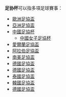 '''足协杯'''可以指多項足球賽事：

*[[歐洲足協盃|歐洲足協盃]]
*[[亞洲足協盃|亞洲足協盃]]
*[[中國足協杯|中國足協杯]]
**[[中國女子足協杯|中國女子足協杯]]
*[[愛爾蘭足協盃|愛爾蘭足協盃]]
*[[阿拉伯足協盃|阿拉伯足協盃]]
*[[南美足協盃|南美足協盃]]
*[[德國足協盃|德國足協盃]]
*[[德國足協盃|德國足協盃]]
*[[泰國足協盃|泰國足協盃]]
*[[韓國足協盃|韓國足協盃]]
*[[德國足協盃|德國足協盃]]

{{disambig|cat = 三字消歧義}}